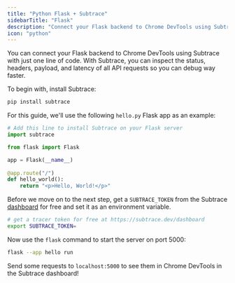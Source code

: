 ```yaml
---
title: "Python Flask + Subtrace"
sidebarTitle: "Flask"
description: "Connect your Flask backend to Chrome DevTools using Subtrace"
icon: "python"
---
```


You can connect your Flask backend to Chrome DevTools using Subtrace with just
one line of code. With Subtrace, you can inspect the status, headers, payload,
and latency of all API requests so you can debug way faster.

To begin with, install Subtrace:

```python
pip install subtrace
```

For this guide, we'll use the following `hello.py` Flask app as an example:

```python
# Add this line to install Subtrace on your Flask server
import subtrace

from flask import Flask                                                                                             

app = Flask(__name__)
                         
@app.route("/")          
def hello_world():
    return "<p>Hello, World!</p>"
```

Before we move on to the next step, get a `SUBTRACE_TOKEN` from the Subtrace
[dashboard](https://subtrace.dev/dashboard) for free and set it as an
environment variable.

```bash
# get a tracer token for free at https://subtrace.dev/dashboard
export SUBTRACE_TOKEN=
```

Now use the `flask` command to start the server on port 5000:

```bash
flask --app hello run
```

Send some requests to `localhost:5000` to see them in Chrome DevTools in the
Subtrace dashboard!
